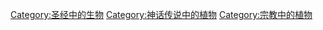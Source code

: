 [[Category:圣经中的生物|Category:圣经中的生物]]
[[Category:神话传说中的植物|Category:神话传说中的植物]]
[[Category:宗教中的植物|Category:宗教中的植物]]